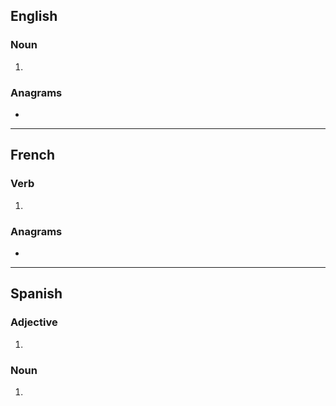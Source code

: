{{also|Chinas}}
==English==

===Noun===
{{head|en|noun plural form}}

# {{plural of|china|lang=en}}

===Anagrams===
* {{anagrams|en|Cashin|Chains|cash in|cash-in|chains|chasin'}}

----

==French==

===Verb===
{{head|fr|verb form}}

# {{inflection of|chiner||2|s|phis|lang=fr}}

===Anagrams===
* {{anagrams|fr|nichas}}

----

==Spanish==

===Adjective===
{{head|es|adjective form}}

# {{es-adj form of|chino|f|pl}}

===Noun===
{{head|es|noun plural form|g=f-p}}

# {{inflection of|china||p|lang=es}}